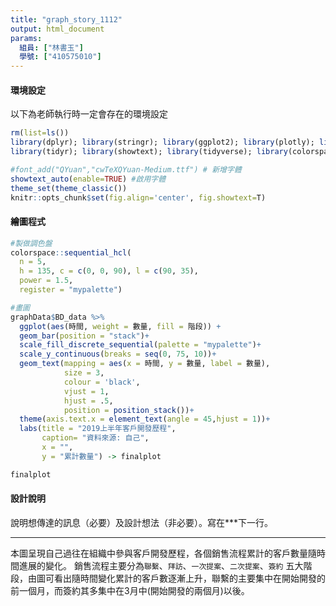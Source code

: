```yaml
---
title: "graph_story_1112"
output: html_document
params:
  組員: ["林書玉"]  
  學號: ["410575010"]
---
```


#### 環境設定

以下為老師執行時一定會存在的環境設定
```r
rm(list=ls())
library(dplyr); library(stringr); library(ggplot2); library(plotly); library(lubridate); library(readr); library(colorspace); library(grDevices); library(shiny); library(shinyjs); library(scales)
library(tidyr); library(showtext); library(tidyverse); library(colorspace)

#font_add("QYuan","cwTeXQYuan-Medium.ttf") # 新增字體
showtext_auto(enable=TRUE) #啟用字體
theme_set(theme_classic())
knitr::opts_chunk$set(fig.align='center', fig.showtext=T)
```


#### 繪圖程式

```r

#製做調色盤
colorspace::sequential_hcl(
  n = 5, 
  h = 135, c = c(0, 0, 90), l = c(90, 35), 
  power = 1.5, 
  register = "mypalette")

#畫圖
graphData$BD_data %>%
  ggplot(aes(時間, weight = 數量, fill = 階段)) + 
  geom_bar(position = "stack")+
  scale_fill_discrete_sequential(palette = "mypalette")+
  scale_y_continuous(breaks = seq(0, 75, 10))+
  geom_text(mapping = aes(x = 時間, y = 數量, label = 數量),
            size = 3,
            colour = 'black',
            vjust = 1,
            hjust = .5,
            position = position_stack())+
  theme(axis.text.x = element_text(angle = 45,hjust = 1))+
  labs(title = "2019上半年客戶開發歷程",
       caption= "資料來源: 自己",
       x = "",
       y = "累計數量") -> finalplot

finalplot

```



#### 設計說明
說明想傳達的訊息（必要）及設計想法（非必要）。寫在***下一行。

*** 
本圖呈現自己過往在組織中參與客戶開發歷程，各個銷售流程累計的客戶數量隨時間進展的變化。
銷售流程主要分為`聯繫`、`拜訪`、`一次提案`、`二次提案`、`簽約` 五大階段，由圖可看出隨時間變化累計的客戶數逐漸上升，聯繫的主要集中在開始開發的前一個月，而簽約其多集中在3月中(開始開發的兩個月)以後。









